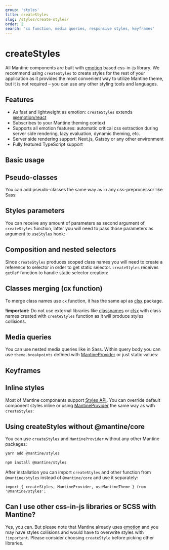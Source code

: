 ```yaml
---
group: 'styles'
title: createStyles
slug: /styles/create-styles/
order: 2
search: 'cx function, media queries, responsive styles, keyframes'
---
```



# createStyles

All Mantine components are built with [emotion](https://emotion.sh/) based css-in-js library.
We recommend using `createStyles` to create styles for the rest of your application
as it provides the most convenient way to utilize Mantine theme, but it is not required
– you can use any other styling tools and languages.

## Features

- As fast and lightweight as emotion: `createStyles` extends [@emotion/react](https://emotion.sh/docs/@emotion/react)
- Subscribes to your Mantine theming context
- Supports all emotion features: automatic critical css extraction during server side rendering, lazy evaluation, dynamic theming, etc.
- Server side rendering support: Next.js, Gatsby or any other environment
- Fully featured TypeScript support

## Basic usage

<Demo data={CreateStylesDemos.createStylesBasics} />

## Pseudo-classes

You can add pseudo-classes the same way as in any css-preprocessor like Sass:

<Demo data={CreateStylesDemos.createStylesPseudo} />

## Styles parameters

You can receive any amount of parameters as second argument of `createStyles` function,
latter you will need to pass those parameters as argument to `useStyles` hook:

<Demo data={CreateStylesDemos.createStylesParameters} />

## Composition and nested selectors

Since `createStyles` produces scoped class names you will need to create a reference to selector
in order to get static selector. `createStyles` receives `getRef` function to handle static selector creation:

<Demo data={CreateStylesDemos.createStylesComposition} />

## Classes merging (cx function)

To merge class names use `cx` function, it has the same api as [clsx](https://www.npmjs.com/package/clsx) package.

**!important:** Do not use external libraries like [classnames](https://www.npmjs.com/package/classnames)
or [clsx](https://www.npmjs.com/package/clsx) with class names created with `createStyles` function
as it will produce styles collisions.

<Demo data={CreateStylesDemos.createStylesCx} />

## Media queries

You can use nested media queries like in Sass. Within query body you can use `theme.breakpoints`
defined with [MantineProvider](/theming/mantine-provider) or just static values:

<Demo data={CreateStylesDemos.createStylesMedia} />

## Keyframes

<Demo data={CreateStylesDemos.createStylesKeyframes} />

## Inline styles

Most of Mantine components support [Styles API](/styles/styles-api/).
You can override default component styles inline or using [MantineProvider](/theming/mantine-provider/)
the same way as with `createStyles`:

<Demo data={TabsDemos.stylesApi} />

## Using createStyles without @mantine/core

You can use `createStyles` and `MantineProvider` without any other Mantine packages:

```bash
yarn add @mantine/styles

npm install @mantine/styles
```

After installation you can import `createStyles` and other function from `@mantine/styles` instead of `@mantine/core` and use it separately:

```tsx
import { createStyles, MantineProvider, useMantineTheme } from '@mantine/styles';
```

## Can I use other css-in-js libraries or SCSS with Mantine?

Yes, you can. But please note that Mantine already uses [emotion](https://emotion.sh/) and you may
have styles collisions and would have to overwrite styles with `!important`. Please consider
choosing `createStyle` before picking other libraries.
